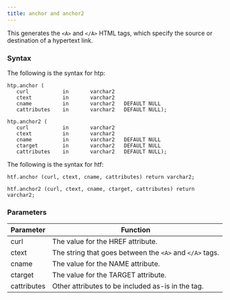 ```yaml
--- 
title: anchor and anchor2
---
```


This generates the `<A>` and `</A>` HTML tags, which specify the source or destination of a hypertext link.

### Syntax 

The following is the syntax for htp: 
```
htp.anchor (
   curl           in       varchar2
   ctext          in       varchar2
   cname          in       varchar2   DEFAULT NULL
   cattributes    in       varchar2   DEFAULT NULL);

htp.anchor2 (
   curl           in       varchar2
   ctext          in       varchar2
   cname          in       varchar2   DEFAULT NULL
   ctarget        in       varchar2   DEFAULT NULL
   cattributes    in       varchar2   DEFAULT NULL);
```

The following is the syntax for htf:
```
htf.anchor (curl, ctext, cname, cattributes) return varchar2;

htf.anchor2 (curl, ctext, cname, ctarget, cattributes) return varchar2;
```

### Parameters

| Parameter | Function | 
| --------- | -------- |
| curl | The value for the HREF attribute. |
| ctext | The string that goes between the `<A>` and `</A>` tags. | 
| cname | The value for the NAME attribute. | 
| ctarget | The value for the TARGET attribute. | 
| cattributes | Other attributes to be included as-is in the tag. |